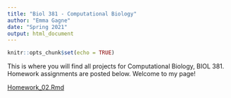 ```yaml
---
title: "Biol 381 - Computational Biology"
author: "Emma Gagne"
date: "Spring 2021"
output: html_document
---
```


```r
knitr::opts_chunk$set(echo = TRUE)
```
This is where you will find all projects for Computational Biology, BIOL
381. Homework assignments are posted below. Welcome to my page!

[Homework_02.Rmd](https://emmagagne.github.io/Homework_02/)

